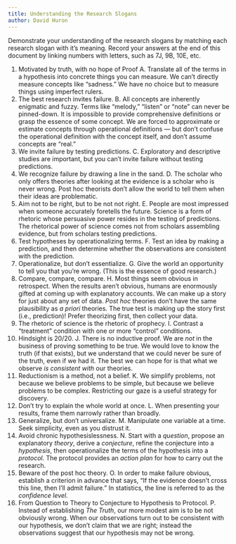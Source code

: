 ```yaml
---
title: Understanding the Research Slogans
author: David Huron
---
```


Demonstrate your understanding of the research slogans by matching
each research slogan with it's meaning. Record your answers at the
end of this document by linking numbers with letters, such as 7J, 9B,
10E, etc.

  1. Motivated by truth, with no hope of Proof                           A. Translate all of the terms in a hypothesis into concrete things you can measure. We can't directly measure concepts like "sadness." We have no choice but to measure things using imperfect rulers.
  2. The best research invites failure.                                  B. All concepts are inherently enigmatic and fuzzy. Terms like "melody," "listen" or "note" can never be pinned-down. It is impossible to provide comprehensive definitions or grasp the essence of some concept. We are forced to approximate or estimate concepts through operational definitions --- but don't confuse the operational definition with the concept itself, and don't assume concepts are "real."
  3. We invite failure by testing predictions.                           C. Exploratory and descriptive studies are important, but you can't invite failure without testing predictions.
  4. We recognize failure by drawing a line in the sand.                 D. The scholar who only offers theories after looking at the evidence is a scholar who is never wrong. Post hoc theorists don't allow the world to tell them when their ideas are problematic.
  5. Aim not to be right, but to be not not right.                       E. People are most impressed when someone accurately foretells the future. Science is a form of rhetoric whose persuasive power resides in the testing of predictions. The rhetorical power of science comes not from scholars assembling evidence, but from scholars testing predictions.
  6. Test hypotheses by operationalizing terms.                          F. Test an idea by making a prediction, and then determine whether the observations are consistent with the prediction.
  7. Operationalize, but don't essentialize.                             G. Give the world an opportunity to tell you that you're wrong. (This is the essence of good research.)
  8. Compare, compare, compare.                                          H. Most things seem obvious in retrospect. When the results aren't obvious, humans are enormously gifted at coming up with explanatory accounts. We can make up a story for just about any set of data. *Post hoc* theories don't have the same plausibility as *a priori* theories. The true test is making up the story first (i.e., prediction)! Prefer theorizing first, then collect your data.
  9. The rhetoric of science is the rhetoric of prophecy.                I. Contrast a "treatment" condition with one or more "control" conditions.
  10. Hindsight is 20/20.                                                J. There is no inductive proof. We are *not* in the business of proving something to be true. We would love to know the truth (if that exists), but we understand that we could never be sure of the truth, even if we had it. The best we can hope for is that what we observe *is consistent with* our theories.
  11. Reductionism is a method, not a belief.                            K. We simplify problems, not because we believe problems to be simple, but because we believe problems to be complex. Restricting our gaze is a useful strategy for discovery.
  12. Don't try to explain the whole world at once.                      L. When presenting your results, frame them narrowly rather than broadly.
  13. Generalize, but don't universalize.                                M. Manipulate one variable at a time. Seek simplicity, even as you distrust it.
  14. Avoid chronic hypothesislessness.                                  N. Start with a *question*, propose an explanatory *theory*, derive a *conjecture*, refine the conjecture into a *hypothesis*, then operationalize the terms of the hypothesis into a *protocol*. The protocol provides an *action plan* for how to carry out the research.
  15. Beware of the post hoc theory.                                     O. In order to make failure obvious, establish a criterion in advance that says, "If the evidence doesn't cross this line, then I'll admit failure." In statistics, the line is referred to as the *confidence level.*
  16. From Question to Theory to Conjecture to Hypothesis to Protocol.   P. Instead of establishing *The Truth*, our more modest aim is to be not obviously wrong. When our observations turn out to be consistent with our hypothesis, we don't claim that we are right; instead the observations suggest that our hypothesis may not be wrong.


